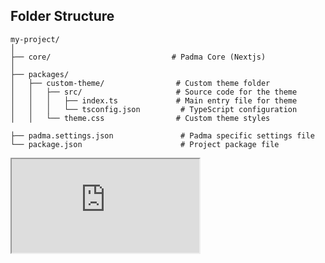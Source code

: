 
## Folder Structure

```
my-project/
│
├── core/                           # Padma Core (Nextjs)
│
├── packages/
│   ├── custom-theme/                # Custom theme folder
│   │   ├── src/                     # Source code for the theme
│   │   │   ├── index.ts             # Main entry file for theme
│   │   │   └── tsconfig.json         # TypeScript configuration
│   │   └── theme.css                # Custom theme styles

├── padma.settings.json               # Padma specific settings file
└── package.json                      # Project package file
```

<iframe src="https://codesandbox.io/p/github/js-template/jstemplate-components/draft/recursing-farrell?workspaceId=ff2e491d-4c35-4e3b-a580-6beb62bbefd7&embed=1&file=%2Fsrc%2Fcomponents%2Ffooter%2Findex.tsx&showConsole=true"
    
     title="js-template/jstemplate-components/draft/recursing-farrell"
     allow="accelerometer; ambient-light-sensor; camera; encrypted-media; geolocation; gyroscope; hid; microphone; midi; payment; usb; vr; xr-spatial-tracking"
     sandbox="allow-forms allow-modals allow-popups allow-presentation allow-same-origin allow-scripts"
   ></iframe>